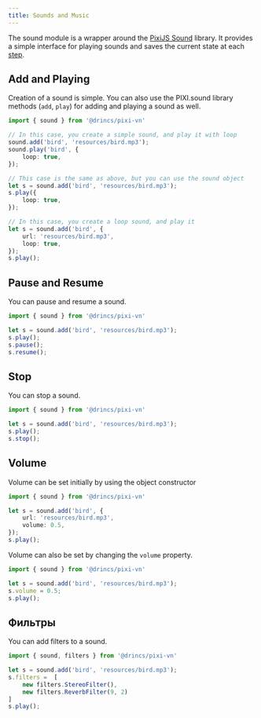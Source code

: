 ```yaml
---
title: Sounds and Music
---
```


The sound module is a wrapper around the [PixiJS Sound](https://github.com/pixijs/sound) library. It provides a simple interface for playing sounds and saves the current state at each [step](/start/labels).

## Add and Playing

Creation of a sound is simple. You can also use the PIXI.sound library methods (`add`, `play`) for adding and playing a sound as well.

```typescript
import { sound } from '@drincs/pixi-vn'

// In this case, you create a simple sound, and play it with loop
sound.add('bird', 'resources/bird.mp3');
sound.play('bird', {
    loop: true,
});

// This case is the same as above, but you can use the sound object
let s = sound.add('bird', 'resources/bird.mp3');
s.play({
    loop: true,
});

// In this case, you create a loop sound, and play it
let s = sound.add('bird', {
    url: 'resources/bird.mp3',
    loop: true,
});
s.play();
```

## Pause and Resume

You can pause and resume a sound.

```typescript
import { sound } from '@drincs/pixi-vn'

let s = sound.add('bird', 'resources/bird.mp3');
s.play();
s.pause();
s.resume();
```

## Stop

You can stop a sound.

```typescript
import { sound } from '@drincs/pixi-vn'

let s = sound.add('bird', 'resources/bird.mp3');
s.play();
s.stop();
```

## Volume

Volume can be set initially by using the object constructor

```typescript
import { sound } from '@drincs/pixi-vn'

let s = sound.add('bird', {
    url: 'resources/bird.mp3',
    volume: 0.5,
});
s.play();
```

Volume can also be set by changing the `volume` property.

```typescript
import { sound } from '@drincs/pixi-vn'

let s = sound.add('bird', 'resources/bird.mp3');
s.volume = 0.5;
s.play();
```

## Фильтры

You can add filters to a sound.

```typescript
import { sound, filters } from '@drincs/pixi-vn'

let s = sound.add('bird', 'resources/bird.mp3');
s.filters =  [
    new filters.StereoFilter(),
    new filters.ReverbFilter(9, 2)
]
s.play();
```

